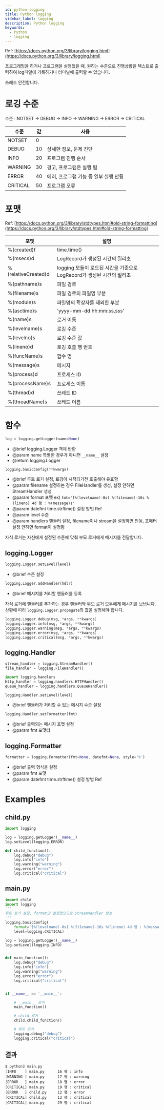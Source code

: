 ```yaml
---
id: python-logging
title: Python logging
sidebar_label: logging
description: Python logging
keywords:
  - Python
  - logging
---
```


Ref: [https://docs.python.org/3/library/logging.html](https://docs.python.org/3/library/logging.html)

프로그래밍을 하거나 프로그램을 실행했을 때, 원하는 수준으로 진행상황을 텍스트로 출력하여 log파일에 기록하거나 터미널에 출력할 수 있습니다.

쓰레드 안전합니다.

# 로깅 수준

수준 : NOTSET -> DEBUG -> INFO -> WARNING -> ERROR -> CRITICAL

| 수준     | 값  | 사용                                  |
| -------- | --- | ------------------------------------- |
| NOTSET   | 0   |                                       |
| DEBUG    | 10  | 상세한 정보, 문제 진단                |
| INFO     | 20  | 프로그램 진행 순서                    |
| WARNING  | 30  | 경고, 프로그램은 실행 됨              |
| ERROR    | 40  | 에러, 프로그램 기능 중 일부 실행 안됨 |
| CRITICAL | 50  | 프로그램 오류                         |

# 포맷

Ref: [https://docs.python.org/3/library/stdtypes.html#old-string-formatting](https://docs.python.org/3/library/stdtypes.html#old-string-formatting)

| 포맷                | 설명                                                                   |
| ------------------- | ---------------------------------------------------------------------- |
| %(created)f         | time.time()                                                            |
| %(msecs)d           | LogRecord가 생성된 시간의 밀리초                                       |
| %(relativeCreated)d | logging 모듈이 로드된 시간을 기준으로 LogRecord가 생성된 시간의 밀리초 |
| %(pathname)s        | 파일 경로                                                              |
| %(filename)s        | 파일 경로의 파일명 부분                                                |
| %(module)s          | 파일명의 확장자를 제외한 부분                                          |
| %(asctime)s         | 'yyyy-mm-dd hh:mm:ss,sss'                                              |
| %(name)s            | 로거 이름                                                              |
| %(levelname)s       | 로깅 수준                                                              |
| %(levelno)s         | 로깅 수준 값                                                           |
| %(lineno)d          | 로깅 호출 행 번호                                                      |
| %(funcName)s        | 함수 명                                                                |
| %(message)s         | 메시지                                                                 |
| %(process)d         | 프로세스 ID                                                            |
| %(processName)s     | 프로세스 이름                                                          |
| %(thread)d          | 쓰레드 ID                                                              |
| %(threadName)s      | 쓰레드 이름                                                            |

# 함수

```python
log = logging.getLogger(name=None)
```

- @brief logging.Logger 객체 반환
- @param name 특별한 경우가 아니면 `__name__` 설정
- @return logging.Logger

```python
logging.basicConfig(**kwargs)
```

- @brief 루트 로거 설정, 로깅이 시작되기전 호출해야 유효함
- @param filename 설정하는 경우 FileHandler를 생성, 설정 안하면 StreamHandler 생성
- @param format 포맷
  ex) `fmt='[%(levelname)-8s] %(filename)-10s %(lineno) 4d 행 : %(message)s'`
- @param datefmt time.strftime() 설정 방법 Ref
- @param level 수준
- @param handlers 핸들러 설정, filename이나 stream을 설정하면 안됨, 포매터 설정 안하면 format이 설정됨

자식 로거는 자신에게 설정된 수준에 맞춰 부모 로거에게 메시지를 전달합니다.

## logging.Logger

```python
logging.Logger.setLevel(level)
```

- @brief 수준 설정

```python
logging.Logger.addHandler(hdlr)
```

- @brief 메시지를 처리할 핸들러를 등록

자식 로거에 핸들러를 추가하는 경우 핸들러와 부모 로거 모두에게 메시지를 보냅니다.
상황에 따라 `logging.Logger.propagate`의 값을 설정해야 합니다.

```python
logging.Logger.debug(msg, *args, **kwargs)
logging.Logger.info(msg, *args, **kwargs)
logging.Logger.warning(msg, *args, **kwargs)
logging.Logger.error(msg, *args, **kwargs)
logging.Logger.critical(msg, *args, **kwargs)
```

## logging.Handler

```python
stream_handler = logging.StreamHandler()
file_handler = logging.FileHandler()

import logging.handlers
http_handler = logging.handlers.HTTPHandler()
queue_handler = logging.handlers.QueueHandler()
```

```python
logging.Handler.setLevel(level)
```

- @brief 핸들러가 처리할 수 있는 메시지 수준 설정

```python
logging.Handler.setFormatter(fmt)
```

- @brief 출력되는 메시지 포맷 설정
- @param fmt 포맷터

## logging.Formatter

```python
formatter = logging.Formatter(fmt=None, datefmt=None, style='%')
```

- @brief 출력 형식을 설정
- @param fmt 포맷
- @param datefmt time.strftime() 설정 방법 Ref

# Examples

## child.py

```python
import logging

log = logging.getLogger(__name__)
log.setLevel(logging.ERROR)

def child_function():
    log.debug("debug")
    log.info("info")
    log.warning("warning")
    log.error("error")
    log.critical("critical")
```

## main.py

```python
import child
import logging
'''
루트 로거 설정, format만 설정했으므로 StreamHandler 생성
'''
logging.basicConfig(
    format='[%(levelname)-8s] %(filename)-10s %(lineno) 4d 행 : %(message)s',
    level=logging.CRITICAL)

log = logging.getLogger(__name__)
log.setLevel(logging.INFO)


def main_function():
    log.debug("debug")
    log.info("info")
    log.warning("warning")
    log.error("error")
    log.critical("critical")


if __name__ == '__main__':

    # __main__ 로거
    main_function()

    # child 로거
    child.child_function()

    # 루트 로거
    logging.debug("debug")
    logging.critical("critical")
```

## 결과

```shell {1}
$ python3 main.py
[INFO    ] main.py      16 행 : info
[WARNING ] main.py      17 행 : warning
[ERROR   ] main.py      18 행 : error
[CRITICAL] main.py      19 행 : critical
[ERROR   ] child.py     12 행 : error
[CRITICAL] child.py     13 행 : critical
[CRITICAL] main.py      29 행 : critical
```
